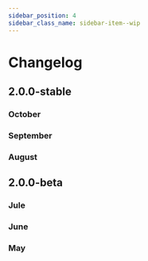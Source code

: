 ```yaml
---
sidebar_position: 4
sidebar_class_name: sidebar-item--wip
---
```



# Changelog

<WIP ticket="#" />

## 2.0.0-stable

### October

### September

### August

## 2.0.0-beta

### Jule

### June

### May